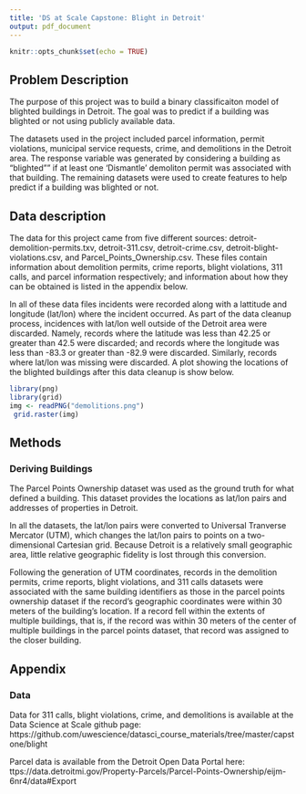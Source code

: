 ```yaml
---
title: 'DS at Scale Capstone: Blight in Detroit'
output: pdf_document
---
```


```r
knitr::opts_chunk$set(echo = TRUE)
```

## Problem Description
The purpose of this project was to build a binary classificaiton model of blighted buildings in Detroit.  The goal was to predict if a building was blighted or not using publicly available data.  

The datasets used in the project included parcel information, permit violations, municipal service requests, crime, and demolitions in the Detroit area.  The response variable was generated by considering a building as "blighted"" if at least one 'Dismantle' demoliton permit was associated with that building.  The remaining datasets were used to create features to help predict if a building was blighted or not.

## Data description
The data for this project came from five different sources: detroit-demolition-permits.txv, detroit-311.csv, detroit-crime.csv, detroit-blight-violations.csv, and Parcel_Points_Ownership.csv.  These files contain information about demolition permits, crime reports, blight violations, 311 calls, and parcel information respectively; and information about how they can be obtained is listed in the appendix below.

In all of these data files incidents were recorded along with a lattitude and longitude (lat/lon) where the incident occurred.  As part of the data cleanup process, incidences with lat/lon well outside of the Detroit area were discarded.  Namely, records where the latitude was less than 42.25 or greater than 42.5 were discarded; and records where the longitude was less than -83.3 or greater than -82.9 were discarded.  Similarly, records where lat/lon was missing were discarded.  A plot showing the locations of the blighted buildings after this data cleanup is show below.

```r
library(png)
library(grid)
img <- readPNG("demolitions.png")
 grid.raster(img)
```

## Methods
### Deriving Buildings
The Parcel Points Ownership dataset was used as the ground truth for what defined a building.  This dataset provides the locations as lat/lon pairs and addresses of properties in Detroit.  

In all the datasets, the lat/lon pairs were converted to Universal Tranverse Mercator (UTM), which changes the lat/lon pairs to points on a two-dimensional Cartesian grid.  Because Detroit is a relatively small geographic area, little relative geographic fidelity is lost through this conversion. 

Following the generation of UTM coordinates, records in the demolition permits, crime reports, blight violations, and 311 calls datasets were associated with the same building identifiers as those in the parcel points ownership dataset if the record's geographic coordinates were within 30 meters of the building's location.  If a record fell within the extents of multiple buildings, that is, if the record was within 30 meters of the center of multiple buildings in the parcel points dataset, that record was assigned to the closer building.


## Appendix
### Data
Data for 311 calls, blight violations, crime, and demolitions is available at the Data Science at Scale github page: https://github.com/uwescience/datasci_course_materials/tree/master/capstone/blight

Parcel data is available from the Detroit Open Data Portal here: ttps://data.detroitmi.gov/Property-Parcels/Parcel-Points-Ownership/eijm-6nr4/data#Export